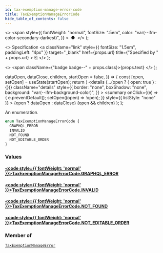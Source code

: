 ```yaml
---
id: tax-exemption-manage-error-code
title: TaxExemptionManageErrorCode
hide_table_of_contents: false
---
```


  <>
    <span
      style={{
        fontWeight: "normal",
        fontSize: ".5em",
        color: "var(--ifm-color-secondary-darkest)",
      }}
    >
      &nbsp;●&nbsp;
    </span>
  </>
);

  <>
    Specification
    <a
      className="link"
      style={{ fontSize: "1.5em", paddingLeft: "4px" }}
      target="\_blank"
      href={props.url}
      title={"Specified by " + props.url}
    >
      ⎘
    </a>
  </>
);

  <>
    <span className={"badge badge--" + props.class}>{props.text}</span>
  </>
);


  dataOpen,
  dataClose,
  children,
  startOpen = false,
}) => {
  const [open, setOpen] = useState(startOpen);
  return (
    <details
      {...(open ? { open: true } : {})}
      className="details"
      style={{
        border: "none",
        boxShadow: "none",
        background: "var(--ifm-background-color)",
      }}
    >
      <summary
        onClick={(e) => {
          e.preventDefault();
          setOpen((open) => !open);
        }}
        style={{ listStyle: "none" }}
      >
        {open ? dataOpen : dataClose}
      </summary>
      {open && children}
    </details>
  );
};

An enumeration.

```graphql
enum TaxExemptionManageErrorCode {
  GRAPHQL_ERROR
  INVALID
  NOT_FOUND
  NOT_EDITABLE_ORDER
}
```

### Values

#### [<code style={{ fontWeight: 'normal' }}>TaxExemptionManageErrorCode.<b>GRAPHQL_ERROR</b></code>](#)

>

#### [<code style={{ fontWeight: 'normal' }}>TaxExemptionManageErrorCode.<b>INVALID</b></code>](#)

>

#### [<code style={{ fontWeight: 'normal' }}>TaxExemptionManageErrorCode.<b>NOT_FOUND</b></code>](#)

>

#### [<code style={{ fontWeight: 'normal' }}>TaxExemptionManageErrorCode.<b>NOT_EDITABLE_ORDER</b></code>](#)

>

### Member of

[`TaxExemptionManageError`](../../../api-reference/taxes/objects/tax-exemption-manage-error) <Badge class="secondary" text="object"/>
